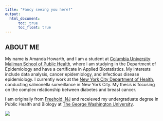 ```yaml
---
title: "Fancy seeing you here!"
output: 
  html_document:
      toc: true
      toc_float: true 
---
```


## ABOUT ME 

My name is Amanda Howarth, and I am a student at [Columbia University Mailman School of Public Health](https://www.mailman.columbia.edu/), where I am studying in the Department of Epidemiology and have a certificate in Applied Biostatistics. My interests include data analysis, cancer epidemiology, and infectious disease epidemiology. I currently work at the [New York City Department of Health](https://www1.nyc.gov/site/doh/index.page), conducting salmonella surveillance in New York City. My thesis is focusing on the complex relationship between diabetes and breast cancer. 

I am originally from [Freehold, NJ](http://twp.freehold.nj.us/) and receieved my undergraduate degree in Public Health and Biology at [The George Washington University](https://www.gwu.edu/). 

![](headshot_1.jpg)